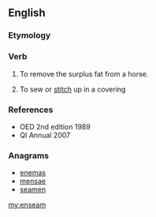 ==English==

===Etymology===
{{prefix|en|seam|lang=en}}

===Verb===
{{en-verb}}

# {{label|en|obsolete}} To remove the surplus fat from a horse.
# {{label|en|obsolete}} To sew or [[stitch]] up in a covering

===References===
* OED 2nd edition 1989
* QI Annual 2007

===Anagrams===
* [[enemas#English|enemas]]
* [[mensae#English|mensae]]
* [[seamen#English|seamen]]

[[my:enseam]]